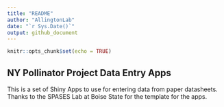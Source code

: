```yaml
---
title: "README"
author: "AllingtonLab"
date: "`r Sys.Date()`"
output: github_document
---
```


```r
knitr::opts_chunk$set(echo = TRUE)
```

## NY Pollinator Project Data Entry Apps

This is a set of Shiny Apps to use for entering data from paper datasheets.
Thanks to the SPASES Lab at Boise State for the template for the apps.



